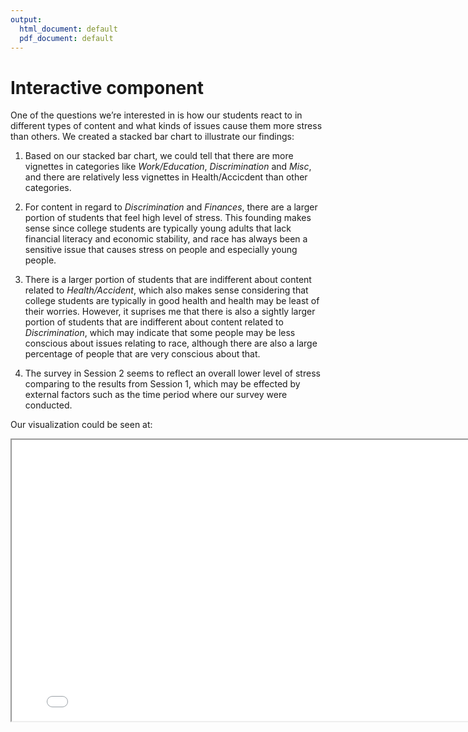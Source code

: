 ```yaml
---
output:
  html_document: default
  pdf_document: default
---
```

# Interactive component

One of the questions we’re interested in is how our students react to in different types of content and what kinds of issues cause them more stress than others. We created a stacked bar chart to illustrate our findings:

1. Based on our stacked bar chart, we could tell that there are more vignettes in categories like *Work/Education*, *Discrimination* and *Misc*, and there are relatively less vignettes in Health/Accicdent than other categories. 

2. For content in regard to *Discrimination* and *Finances*, there are a larger portion of students that feel high level of stress. This founding makes sense since college students are typically young adults that lack financial literacy and economic stability, and race has always been a sensitive issue that causes stress on people and especially young people.

3. There is a larger portion of students that are indifferent about content related to *Health/Accident*, which also makes sense considering that college students are typically in good health and health may be least of their worries. However, it suprises me that there is also a sightly larger portion of students that are indifferent about content related to *Discrimination*, which may indicate that some people may be less conscious about issues relating to race, although there are also a large percentage of people that are very conscious about that.

4. The survey in Session 2 seems to reflect an overall lower level of stress comparing to the results from Session 1, which may be effected by external factors such as the time period where our survey were conducted. 

Our visualization could be seen at: 

<iframe src="interactive.html" width="800" height="450"></iframe>
